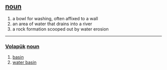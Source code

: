 == [[noun]] ==
# a bowl for washing, often affixed to a wall
# an area of water that drains into a river
# a rock formation scooped out by water erosion

----

=== [[Volapük]]  [[noun]] === 
# [[basin]]
# [[water basin]]